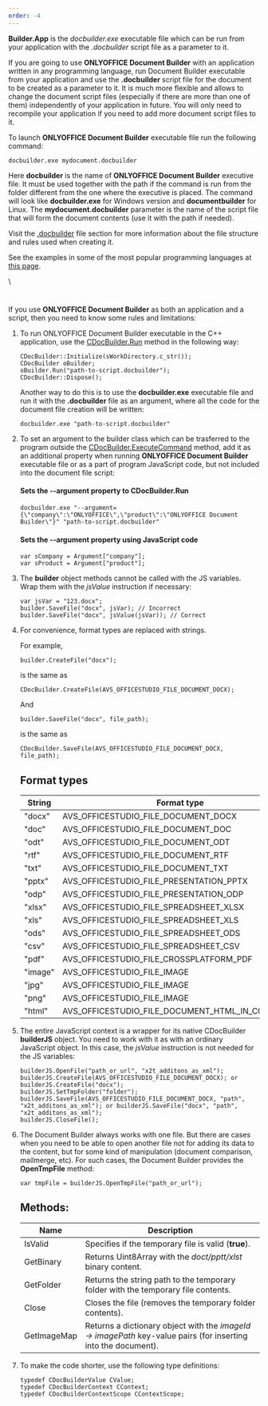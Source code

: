 ```yaml
---
order: -4
---
```

**Builder.App** is the *docbuilder.exe* executable file which can be run from your application with the *.docbuilder* script file as a parameter to it.

If you are going to use **ONLYOFFICE Document Builder** with an application written in any programming language, run Document Builder executable from your application and use the **.docbuilder** script file for the document to be created as a parameter to it. It is much more flexible and allows to change the document script files (especially if there are more than one of them) independently of your application in future. You will only need to recompile your application if you need to add more document script files to it.

To launch **ONLYOFFICE Document Builder** executable file run the following command:

```
docbuilder.exe mydocument.docbuilder
```

Here **docbuilder** is the name of **ONLYOFFICE Document Builder** executive file. It must be used together with the path if the command is run from the folder different from the one where the executive is placed. The command will look like **docbuilder.exe** for Windows version and **documentbuilder** for Linux. The **mydocument.docbuilder** parameter is the name of the script file that will form the document contents (use it with the path if needed).

Visit the [.docbuilder](/docbuilder/integrationapi/usingdocbuilderfile) file section for more information about the file structure and rules used when creating it.

See the examples in some of the most popular programming languages at [this page](/docbuilder/integratingdocumentbuilder).

\


#

If you use **ONLYOFFICE Document Builder** as both an application and a script, then you need to know some rules and limitations:

1. To run ONLYOFFICE Document Builder executable in the C++ application, use the [CDocBuilder.Run](/docbuilder/integrationapi/c/cdocbuilder/run) method in the following way:

   ```
   CDocBuilder::Initialize(sWorkDirectory.c_str());
   CDocBuilder oBuilder;
   oBuilder.Run("path-to-script.docbuilder");
   CDocBuilder::Dispose();
   ```

   Another way to do this is to use the **docbuilder.exe** executable file and run it with the **.docbuilder** file as an argument, where all the code for the document file creation will be written:

   ```
   docbuilder.exe "path-to-script.docbuilder"
   ```

2. To set an argument to the builder class which can be trasferred to the program outside the [CDocBuilder.ExecuteCommand](/docbuilder/integrationapi/c/cdocbuilder/executecommand) method, add it as an additional property when running **ONLYOFFICE Document Builder** executable file or as a part of program JavaScript code, but not included into the document file script:

   #### Sets the --argument property to CDocBuilder.Run

   ```
   docbuilder.exe "--argument={\"company\":\"ONLYOFFICE\",\"product\":\"ONLYOFFICE Document Builder\"}" "path-to-script.docbuilder"
   ```

   #### Sets the --argument property using JavaScript code

   ```
   var sCompany = Argument["company"];
   var sProduct = Argument["product"];
   ```

3. The **builder** object methods cannot be called with the JS variables. Wrap them with the *jsValue* instruction if necessary:

   ```
   var jsVar = "123.docx";
   builder.SaveFile("docx", jsVar); // Incorrect
   builder.SaveFile("docx", jsValue(jsVar)); // Correct
   ```

4. For convenience, format types are replaced with strings.

   For example,

   ```
   builder.CreateFile("docx");
   ```

   is the same as

   ```
   CDocBuilder.CreateFile(AVS_OFFICESTUDIO_FILE_DOCUMENT_DOCX);
   ```

   And

   ```
   builder.SaveFile("docx", file_path);
   ```

   is the same as

   ```
   CDocBuilder.SaveFile(AVS_OFFICESTUDIO_FILE_DOCUMENT_DOCX, file_path);
   ```

   ## Format types

   | String  | Format type                                            |
   | ------- | ------------------------------------------------------ |
   | "docx"  | AVS\_OFFICESTUDIO\_FILE\_DOCUMENT\_DOCX                |
   | "doc"   | AVS\_OFFICESTUDIO\_FILE\_DOCUMENT\_DOC                 |
   | "odt"   | AVS\_OFFICESTUDIO\_FILE\_DOCUMENT\_ODT                 |
   | "rtf"   | AVS\_OFFICESTUDIO\_FILE\_DOCUMENT\_RTF                 |
   | "txt"   | AVS\_OFFICESTUDIO\_FILE\_DOCUMENT\_TXT                 |
   | "pptx"  | AVS\_OFFICESTUDIO\_FILE\_PRESENTATION\_PPTX            |
   | "odp"   | AVS\_OFFICESTUDIO\_FILE\_PRESENTATION\_ODP             |
   | "xlsx"  | AVS\_OFFICESTUDIO\_FILE\_SPREADSHEET\_XLSX             |
   | "xls"   | AVS\_OFFICESTUDIO\_FILE\_SPREADSHEET\_XLS              |
   | "ods"   | AVS\_OFFICESTUDIO\_FILE\_SPREADSHEET\_ODS              |
   | "csv"   | AVS\_OFFICESTUDIO\_FILE\_SPREADSHEET\_CSV              |
   | "pdf"   | AVS\_OFFICESTUDIO\_FILE\_CROSSPLATFORM\_PDF            |
   | "image" | AVS\_OFFICESTUDIO\_FILE\_IMAGE                         |
   | "jpg"   | AVS\_OFFICESTUDIO\_FILE\_IMAGE                         |
   | "png"   | AVS\_OFFICESTUDIO\_FILE\_IMAGE                         |
   | "html"  | AVS\_OFFICESTUDIO\_FILE\_DOCUMENT\_HTML\_IN\_CONTAINER |

5. The entire JavaScript context is a wrapper for its native CDocBuilder **builderJS** object. You need to work with it as with an ordinary JavaScript object. In this case, the *jsValue* instruction is not needed for the JS variables:

   ```
   builderJS.OpenFile("path_or_url", "x2t_additons_as_xml");
   builderJS.CreateFile(AVS_OFFICESTUDIO_FILE_DOCUMENT_DOCX); or builderJS.CreateFile("docx");
   builderJS.SetTmpFolder("folder");
   builderJS.SaveFile(AVS_OFFICESTUDIO_FILE_DOCUMENT_DOCX, "path", "x2t_additons_as_xml"); or builderJS.SaveFile("docx", "path", "x2t_additons_as_xml");
   builderJS.CloseFile();
   ```

6. The Document Builder always works with one file. But there are cases when you need to be able to open another file not for adding its data to the content, but for some kind of manipulation (document comparison, mailmerge, etc). For such cases, the Document Builder provides the **OpenTmpFile** method:

   ```
   var tmpFile = builderJS.OpenTmpFile("path_or_url");
   ```

   ## Methods:

   | Name        | Description                                                                                                    |
   | ----------- | -------------------------------------------------------------------------------------------------------------- |
   | IsValid     | Specifies if the temporary file is valid (**true**).                                                           |
   | GetBinary   | Returns Uint8Array with the *doct/pptt/xlst* binary content.                                                   |
   | GetFolder   | Returns the string path to the temporary folder with the temporary file contents.                              |
   | Close       | Closes the file (removes the temporary folder contents).                                                       |
   | GetImageMap | Returns a dictionary object with the *imageId -> imagePath* key-value pairs (for inserting into the document). |

7. To make the code shorter, use the following type definitions:

   ```
   typedef CDocBuilderValue CValue;
   typedef CDocBuilderContext CContext;
   typedef CDocBuilderContextScope CContextScope;
   ```
